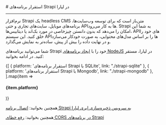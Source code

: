 
<Layout>
# استقرار برنامه‌های Strapi در لیارا
<hr className="mb-2" />

نرم‌افزار Strapi یک headless CMS متن‌باز است که برای توسعه وب‌سایت‌ها، برنامه‌های موبایل، سایت‌های تجاری و حتی APIها به کار می‌رود. Strapi به شما این امکان را می‌دهد که بدون دانستن چیزخاصی در مورد بک‌اند یا دیتابیس‌ها، APIهای خود را خلق کنید. این سیستم APIها را بر اساس مدل‌های محتوایی، به صورت خودکار می‌سازد و در نهایت داده را بیش از پیش، ساده‌تر به نمایش می‌گذارد.

شما می‌توانید برنامه‌های Strapi خود را با <a href="../how-tos/create-app" className="blue-link">ایجاد برنامه‌های NodeJS</a> در لیارا، مستقر کنید. در ادامه بخوانید:

<div className='h-2' />
<div className="grid grid-cols-2 gap-4">
            {[
    { platform: 'استقرار برنامه‌های Strapi با SQLite', link: "./strapi-sqlite" },
    { platform: 'استقرار برنامه‌های Strapi با Mongodb', link: "./strapi-mongodb" },
  ].map(item =>
    <Link href={item.link}>
    <Card className="flex cursor-pointer w-full items-center justify-between">
        <div className="flex items-center gap-3">
        <h4>
            {item.platform}
        </h4>
        </div>
        <GoArrowLeft className="ml-1" />
    </Card>
    </Link>
            )}
          </div>
<div className='h-2' />
<Alert variant="success">
<p>
همچنین بخوانید: <a href="/object-storage/how-tos/connect-via-platform/strapi" className="blue-link">اتصال برنامه Strapi به سرویس ذخیره‌سازی ابری لیارا</a>
</p>
</Alert>
<Alert variant="success">
<p>
همچنین بخوانید: <a href="../../fix-common-errors/cors-error/strapi" className="blue-link">رفع خطای CORS در برنامه‌های Strapi</a>
</p>
</Alert>
</Layout>